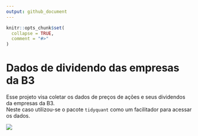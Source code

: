 ```yaml
---
output: github_document
---
```


<!-- README.md is generated from README.Rmd. Please edit that file -->

```r
knitr::opts_chunk$set(
  collapse = TRUE,
  comment = "#>"
)
```

# Dados de dividendo das empresas da B3

Esse projeto visa coletar os dados de preços de ações e seus dividendos da empresas da B3.  
Neste caso utilizou-se o pacote `tidyquant` como um facilitador para acessar os dados.

![](maiores_yields.png)


